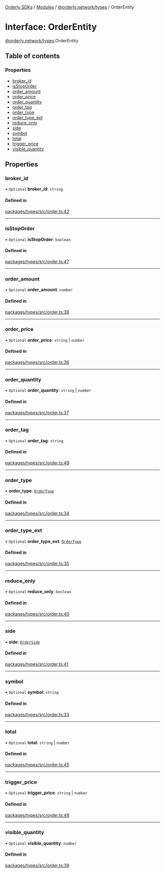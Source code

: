 [Orderly SDKs](/sdks/tech-doc/README) / [Modules](/sdks/tech-doc/modules) / [@orderly.network/types](/sdks/tech-doc/modules/orderly_network_types) / OrderEntity

# Interface: OrderEntity

[@orderly.network/types](/sdks/tech-doc/modules/orderly_network_types).OrderEntity

## Table of contents

### Properties

- [broker\_id](/sdks/tech-doc/interfaces/orderly_network_types.OrderEntity#broker_id)
- [isStopOrder](/sdks/tech-doc/interfaces/orderly_network_types.OrderEntity#isstoporder)
- [order\_amount](/sdks/tech-doc/interfaces/orderly_network_types.OrderEntity#order_amount)
- [order\_price](/sdks/tech-doc/interfaces/orderly_network_types.OrderEntity#order_price)
- [order\_quantity](/sdks/tech-doc/interfaces/orderly_network_types.OrderEntity#order_quantity)
- [order\_tag](/sdks/tech-doc/interfaces/orderly_network_types.OrderEntity#order_tag)
- [order\_type](/sdks/tech-doc/interfaces/orderly_network_types.OrderEntity#order_type)
- [order\_type\_ext](/sdks/tech-doc/interfaces/orderly_network_types.OrderEntity#order_type_ext)
- [reduce\_only](/sdks/tech-doc/interfaces/orderly_network_types.OrderEntity#reduce_only)
- [side](/sdks/tech-doc/interfaces/orderly_network_types.OrderEntity#side)
- [symbol](/sdks/tech-doc/interfaces/orderly_network_types.OrderEntity#symbol)
- [total](/sdks/tech-doc/interfaces/orderly_network_types.OrderEntity#total)
- [trigger\_price](/sdks/tech-doc/interfaces/orderly_network_types.OrderEntity#trigger_price)
- [visible\_quantity](/sdks/tech-doc/interfaces/orderly_network_types.OrderEntity#visible_quantity)

## Properties

### broker\_id

• `Optional` **broker\_id**: `string`

#### Defined in

[packages/types/src/order.ts:42](https://github.com/OrderlyNetwork/js-sdk/blob/d47dd11/packages/types/src/order.ts#L42)

___

### isStopOrder

• `Optional` **isStopOrder**: `boolean`

#### Defined in

[packages/types/src/order.ts:47](https://github.com/OrderlyNetwork/js-sdk/blob/d47dd11/packages/types/src/order.ts#L47)

___

### order\_amount

• `Optional` **order\_amount**: `number`

#### Defined in

[packages/types/src/order.ts:38](https://github.com/OrderlyNetwork/js-sdk/blob/d47dd11/packages/types/src/order.ts#L38)

___

### order\_price

• `Optional` **order\_price**: `string` \| `number`

#### Defined in

[packages/types/src/order.ts:36](https://github.com/OrderlyNetwork/js-sdk/blob/d47dd11/packages/types/src/order.ts#L36)

___

### order\_quantity

• `Optional` **order\_quantity**: `string` \| `number`

#### Defined in

[packages/types/src/order.ts:37](https://github.com/OrderlyNetwork/js-sdk/blob/d47dd11/packages/types/src/order.ts#L37)

___

### order\_tag

• `Optional` **order\_tag**: `string`

#### Defined in

[packages/types/src/order.ts:49](https://github.com/OrderlyNetwork/js-sdk/blob/d47dd11/packages/types/src/order.ts#L49)

___

### order\_type

• **order\_type**: [`OrderType`](../enums/orderly_network_types.OrderType)

#### Defined in

[packages/types/src/order.ts:34](https://github.com/OrderlyNetwork/js-sdk/blob/d47dd11/packages/types/src/order.ts#L34)

___

### order\_type\_ext

• `Optional` **order\_type\_ext**: [`OrderType`](../enums/orderly_network_types.OrderType)

#### Defined in

[packages/types/src/order.ts:35](https://github.com/OrderlyNetwork/js-sdk/blob/d47dd11/packages/types/src/order.ts#L35)

___

### reduce\_only

• `Optional` **reduce\_only**: `boolean`

#### Defined in

[packages/types/src/order.ts:40](https://github.com/OrderlyNetwork/js-sdk/blob/d47dd11/packages/types/src/order.ts#L40)

___

### side

• **side**: [`OrderSide`](../enums/orderly_network_types.OrderSide)

#### Defined in

[packages/types/src/order.ts:41](https://github.com/OrderlyNetwork/js-sdk/blob/d47dd11/packages/types/src/order.ts#L41)

___

### symbol

• `Optional` **symbol**: `string`

#### Defined in

[packages/types/src/order.ts:33](https://github.com/OrderlyNetwork/js-sdk/blob/d47dd11/packages/types/src/order.ts#L33)

___

### total

• `Optional` **total**: `string` \| `number`

#### Defined in

[packages/types/src/order.ts:45](https://github.com/OrderlyNetwork/js-sdk/blob/d47dd11/packages/types/src/order.ts#L45)

___

### trigger\_price

• `Optional` **trigger\_price**: `string` \| `number`

#### Defined in

[packages/types/src/order.ts:48](https://github.com/OrderlyNetwork/js-sdk/blob/d47dd11/packages/types/src/order.ts#L48)

___

### visible\_quantity

• `Optional` **visible\_quantity**: `number`

#### Defined in

[packages/types/src/order.ts:39](https://github.com/OrderlyNetwork/js-sdk/blob/d47dd11/packages/types/src/order.ts#L39)
